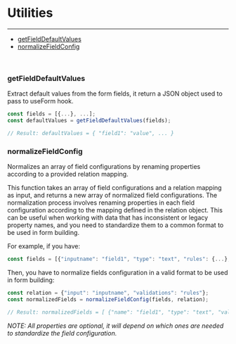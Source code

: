 
<Meta title="Utils" />

# Utilities
---------------


- [getFieldDefaultValues](#getfielddefaultvalues)
- [normalizeFieldConfig](#normalizefieldconfig)

<br/>


### **getFieldDefaultValues**

Extract default values from the form fields, it return a JSON object used to pass to useForm hook.

```js
const fields = [{...}, ...];
const defaultValues = getFieldDefaultValues(fields);

// Result: defaultValues = { "field1": "value", ... }
```

### **normalizeFieldConfig**

Normalizes an array of field configurations by renaming properties according to a provided relation mapping.

This function takes an array of field configurations and a relation mapping as input, and returns a new array of normalized field configurations.
The normalization process involves renaming properties in each field configuration according to the mapping defined in the relation object. This can be useful when working with data that has inconsistent or legacy property names, and you need to standardize them to a common format to be used in form building.

For example, if you have:
```js
const fields = [{"inputname": "field1", "type": "text", "rules": {...}, ...}, ...]
```
Then, you have to normalize fields configuration in a valid format to be used in form building: 
```js
const relation = {"input": "inputname", "validations": "rules"};
const normalizedFields = normalizeFieldConfig(fields, relation);

// Result: normalizedFields = [ {"name": "field1", "type": "text", "validations": {...}, ...}, ... ]
```

*NOTE: All properties are optional, it will depend on which ones are needed to standardize the field configuration.*



